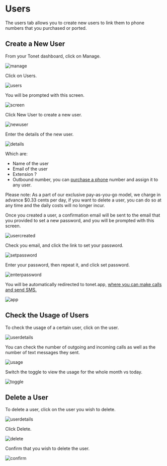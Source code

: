 # Users

The users tab allows you to create new users to link them to phone numbers that you purchased or ported.

## Create a New User

From your Tonet dashboard, click on Manage.

![manage](https://i.imgur.com/Xwa8v3G.jpg)

Click on Users.

![users](https://i.imgur.com/odVnX4H.jpg)

You will be prompted with this screen.

![screen](https://i.imgur.com/WxdVrDj.jpg)

Click New User to create a new user.

![newuser](https://i.imgur.com/U2c4wUM.jpg)

Enter the details of the new user.

![details](https://i.imgur.com/n48o7ws.jpg)

Which are:

- Name of the user
- Email of the user
- Extension ?
- Outbound number, you can [purchase a phone](https://docs.tonet.io/phones/purchase_number) number and assign it to any user.

Please note: As a part of our exclusive pay-as-you-go model, we charge in advance $0.33 cents per day, if you want to delete a user, you can do so at any time and the daily costs will no longer incur.

Once you created a user, a confirmation email will be sent to the email that you provided to set a new password, and you will be prompted with this screen.

![usercreated](https://i.imgur.com/J5EI7Jw.jpg)

Check you email, and click the link to set your password.

![setpassword](https://i.imgur.com/0xFfzi8.jpg)

Enter your password, then repeat it, and click set password.

![enterpassword](https://i.imgur.com/hwsMiCR.jpg)

You will be automatically redirected to tonet.app, [where you can make calls and send SMS.](https://docs.tonet.io/app)

![app](https://i.imgur.com/e6ISCWC.jpg)

## Check the Usage of Users

To check the usage of a certain user, click on the user.

![userdetails](https://i.imgur.com/RZOV9PQ.jpg)

You can check the number of outgoing and incoming calls as well as the number of text messages they sent.

![usage](https://i.imgur.com/Yo2eySy.jpg)

Switch the toggle to view the usage for the whole month vs today.

![toggle](https://i.imgur.com/FXu90RS.jpg)

## Delete a User

To delete a user, click on the user you wish to delete.

![userdetails](https://i.imgur.com/RZOV9PQ.jpg)

Click Delete.

![delete](https://i.imgur.com/k2vULGE.jpg)

Confirm that you wish to delete the user.

![confirm](https://i.imgur.com/aZlJpUA.jpg)
